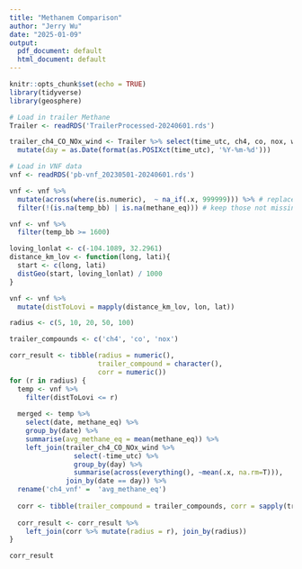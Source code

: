 ```yaml
---
title: "Methanem Comparison"
author: "Jerry Wu"
date: "2025-01-09"
output:
  pdf_document: default
  html_document: default
---
```


```r
knitr::opts_chunk$set(echo = TRUE)
library(tidyverse)
library(geosphere)
```

```r
# Load in trailer Methane
Trailer <- readRDS('TrailerProcessed-20240601.rds')

trailer_ch4_CO_NOx_wind <- Trailer %>% select(time_utc, ch4, co, nox, wdr_deg, wsp_ms) %>%
  mutate(day = as.Date(format(as.POSIXct(time_utc), '%Y-%m-%d')))
```

```r
# Load in VNF data
vnf <- readRDS('pb-vnf_20230501-20240601.rds')

vnf <- vnf %>% 
  mutate(across(where(is.numeric),  ~ na_if(.x, 999999))) %>% # replace 999999 as missing
  filter(!(is.na(temp_bb) | is.na(methane_eq))) # keep those not missing temperature

vnf <- vnf %>%
  filter(temp_bb >= 1600)

loving_lonlat <- c(-104.1089, 32.2961)
distance_km_lov <- function(long, lati){
  start <- c(long, lati)
  distGeo(start, loving_lonlat) / 1000
}

vnf <- vnf %>% 
  mutate(distToLovi = mapply(distance_km_lov, lon, lat))

radius <- c(5, 10, 20, 50, 100)

trailer_compounds <- c('ch4', 'co', 'nox')

corr_result <- tibble(radius = numeric(), 
                      trailer_compound = character(),
                      corr = numeric())
for (r in radius) {
  temp <- vnf %>%
    filter(distToLovi <= r)
  
  merged <- temp %>%
    select(date, methane_eq) %>%
    group_by(date) %>%
    summarise(avg_methane_eq = mean(methane_eq)) %>%
    left_join(trailer_ch4_CO_NOx_wind %>% 
                select(-time_utc) %>% 
                group_by(day) %>% 
                summarise(across(everything(), ~mean(.x, na.rm=T))), 
              join_by(date == day)) %>%
  rename('ch4_vnf' =  'avg_methane_eq')
  
  corr <- tibble(trailer_compound = trailer_compounds, corr = sapply(trailer_compounds, function(x) cor(merged$ch4_vnf, merged%>%pull(x), use = 'complete')))
  
  corr_result <- corr_result %>%
    left_join(corr %>% mutate(radius = r), join_by(radius))
}

corr_result
```
```r

```






